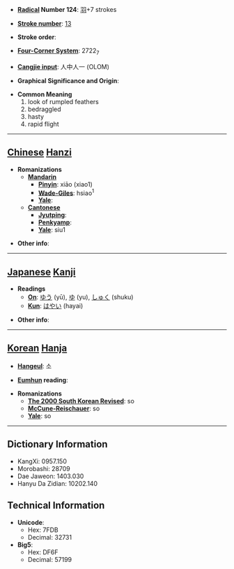 * '''[[Wiktionary:Chinese radical index| Radical]] Number 124''': [[Wiktionary:Chinese radical index 羽|羽]]+7 strokes

* '''[[Wiktionary:Chinese total strokes index|Stroke number]]''': [[Wiktionary:Chinese total strokes index 13|13]]

* '''Stroke order''': 

* '''[[Wiktionary:Chinese four corner index|Four-Corner System]]''': 2722<sub>7</sub>

* '''[[Wiktionary:Chinese Cangjie index|Cangjie input]]''': 人中人一 (OLOM)

* '''Graphical Significance and Origin''': 

* '''Common Meaning'''
*#look of rumpled feathers
*# bedraggled
*# hasty
*# rapid flight


----

== [[Chinese]] [[Hanzi]] ==

* '''Romanizations'''
** '''[[Mandarin]]'''
*** '''[[Pinyin]]''': xiāo (xiao1)
*** '''[[Wade-Giles]]''': hsiao<sup>1</sup>
*** '''[[Yale]]''': 
** '''[[Cantonese]]'''
*** '''[[Jyutping]]''':
*** '''[[Penkyamp]]''': 
*** '''[[Yale]]''': siu1

* '''Other info''': 

----

== [[Japanese]] [[Kanji]] ==

* '''Readings'''
** '''[[On]]''': [[ゆう]] (yū), [[ゆ]] (yu), [[しゅく]] (shuku)
** '''[[Kun]]''': [[はやい]] (hayai)

* '''Other info''':  

----

== [[Korean]] [[Hanja]] ==

* '''[[Hangeul]]''': 소

* '''[[Eumhun]] reading''': 

* '''Romanizations'''
** '''[[The 2000 South Korean Revised Romanization|The 2000 South Korean Revised]]''': so
** '''[[McCune-Reischauer]]''': so
** '''[[Yale]]''': so

----

== Dictionary Information ==

* KangXi: 0957.150
* Morobashi: 28709
* Dae Jaweon: 1403.030
* Hanyu Da Zidian: 10202.140

== Technical Information ==

* '''Unicode''':
** Hex: 7FDB
** Decimal: 32731
* '''Big5''':
** Hex: DF6F
** Decimal: 57199